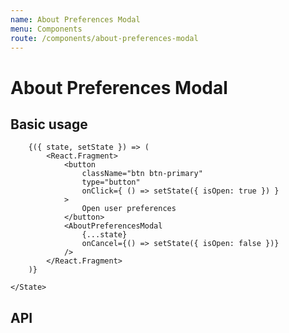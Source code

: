 ```yaml
---
name: About Preferences Modal
menu: Components
route: /components/about-preferences-modal
---
```



# About Preferences Modal

## Basic usage

<Playground>
    <State initial={{
        isOpen: false
    }}>

        {({ state, setState }) => (
            <React.Fragment>
                <button
                    className="btn btn-primary"
                    type="button"
                    onClick={ () => setState({ isOpen: true }) }
                >
                    Open user preferences
                </button>
                <AboutPreferencesModal
                    {...state}
                    onCancel={() => setState({ isOpen: false })}
                />
            </React.Fragment>
        )}

    </State>

</Playground>

## API

<Props of={AboutPreferencesModal} />
